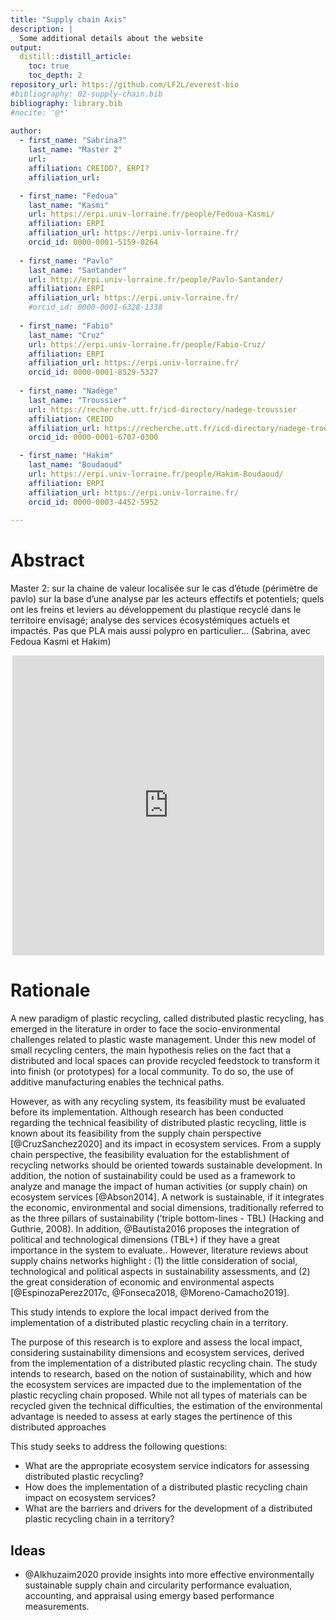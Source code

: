 ```yaml
---
title: "Supply chain Axis"
description: |
  Some additional details about the website
output:
  distill::distill_article:
    toc: true
    toc_depth: 2
repository_url: https://github.com/LF2L/everest-bio
#bibliography: 02-supply-chain.bib
bibliography: library.bib
#nocite: '@*'
  
author:
  - first_name: "Sabrina?"
    last_name: "Master 2"
    url: 
    affiliation: CREIDD?, ERPI?
    affiliation_url: 

  - first_name: "Fedoua"
    last_name: "Kasmi"
    url: https://erpi.univ-lorraine.fr/people/Fedoua-Kasmi/
    affiliation: ERPI
    affiliation_url: https://erpi.univ-lorraine.fr/
    orcid_id: 0000-0001-5159-0264
        
  - first_name: "Pavlo"
    last_name: "Santander"
    url: http://erpi.univ-lorraine.fr/people/Pavlo-Santander/
    affiliation: ERPI
    affiliation_url: https://erpi.univ-lorraine.fr/
    #orcid_id: 0000-0001-6328-1338
    
  - first_name: "Fabio"
    last_name: "Cruz"
    url: https://erpi.univ-lorraine.fr/people/Fabio-Cruz/
    affiliation: ERPI
    affiliation_url: https://erpi.univ-lorraine.fr/
    orcid_id: 0000-0001-8529-5327    
    
  - first_name: "Nadège"
    last_name: "Troussier"
    url: https://recherche.utt.fr/icd-directory/nadege-troussier
    affiliation: CREIDD
    affiliation_url: https://recherche.utt.fr/icd-directory/nadege-troussier
    orcid_id: 0000-0001-6707-0300

  - first_name: "Hakim"
    last_name: "Boudaoud"
    url: https://erpi.univ-lorraine.fr/people/Hakim-Boudaoud/
    affiliation: ERPI
    affiliation_url: https://erpi.univ-lorraine.fr/
    orcid_id: 0000-0003-4452-5952
   
---
```



# Abstract

Master 2: sur la chaine de valeur localisée sur le cas d’étude (périmètre de pavlo) sur la base d’une analyse par les acteurs effectifs et potentiels; quels ont les freins et leviers au développement du plastique recyclé dans le territoire envisagé; analyse des services écosystémiques actuels et impactés. Pas que PLA mais aussi polypro en particulier… (Sabrina, avec Fedoua Kasmi et Hakim) 

:::l-page
<div style="width: 100%; height: 480px; margin: auto; position: relative; text-align: center;"><iframe allowfullscreen frameborder="0" style="width:99%; height:480px" src="https://lucid.app/documents/embeddedchart/945c1be7-a621-4c3e-9267-f77f2fb2855a" id="CJG60F2Mr.Uj"></iframe></div>
:::

# Rationale

A new paradigm of plastic recycling, called distributed plastic recycling, has emerged in the literature in order to face the socio-environmental challenges related to plastic waste management. Under this new model of small recycling centers, the main hypothesis relies on the fact that a distributed and local spaces can provide recycled feedstock to transform it into finish (or prototypes) for a local community. To do so, the use of additive manufacturing enables the technical paths. 

  However, as with any recycling system, its feasibility must be evaluated before its implementation. Although research has been conducted regarding the technical feasibility of distributed plastic recycling, little is known about its feasibility from the supply chain perspective [@CruzSanchez2020] and its impact in ecosystem services. 
From a supply chain perspective, the feasibility evaluation for the establishment of recycling networks should be oriented towards sustainable development. 
In addition, the notion of sustainability could be used as a framework to analyze and manage the impact of human activities (or supply chain) on ecosystem services [@Abson2014].
A network is sustainable, if it integrates the economic, environmental and social dimensions, traditionally referred to as the three pillars of sustainability (’triple bottom-lines - TBL) (Hacking and Guthrie, 2008). 
In addition, @Bautista2016 proposes the integration of political and technological dimensions (TBL+) if they have a great importance in the system to evaluate.. However, literature reviews about supply chains networks highlight : 
(1) the little consideration of social, technological and political aspects in sustainability assessments, and 
(2) the great consideration of economic and environmental aspects 
[@EspinozaPerez2017c, @Fonseca2018, @Moreno-Camacho2019]. 


This study intends to explore the local impact derived from the implementation of a distributed plastic recycling chain in a territory.  

The purpose of this research is to explore and assess the local impact, considering sustainability dimensions and ecosystem services, derived from the implementation of a distributed plastic recycling chain. 
The study intends to research, based on the notion of sustainability, which and how the ecosystem services are impacted due to the implementation of the plastic recycling chain proposed. 
While not all types of materials can be recycled given the technical difficulties, the estimation of the environmental advantage is needed to assess at early stages the pertinence of this distributed approaches  

This study seeks to address the following questions: 

- What are the appropriate ecosystem service indicators for assessing distributed plastic recycling? 
- How does the implementation of a distributed plastic recycling chain impact on ecosystem services? 
- What are the barriers and drivers for the development of a distributed plastic recycling chain in a territory? 
 

 
## Ideas

- @Alkhuzaim2020 provide insights into more effective environmentally sustainable supply chain and circularity performance evaluation, accounting, and appraisal using emergy based performance measurements. 
 


